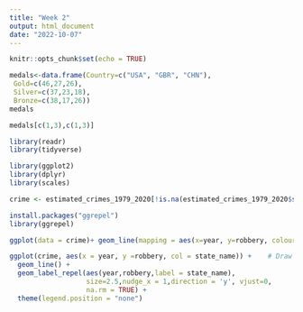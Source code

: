 ```yaml
---
title: "Week 2"
output: html_document
date: "2022-10-07"
---
```


```r
knitr::opts_chunk$set(echo = TRUE)
```

```r
medals<-data.frame(Country=c("USA", "GBR", "CHN"),
 Gold=c(46,27,26),
 Silver=c(37,23,18),
 Bronze=c(38,17,26))
medals
```


```r
medals[c(1,3),c(1,3)]
```

```r
library(readr)
library(tidyverse)
```

```r
library(ggplot2)
library(dplyr)
library(scales)
```

```r
crime <- estimated_crimes_1979_2020[!is.na(estimated_crimes_1979_2020$state_name),]
```

```r
install.packages("ggrepel")
library(ggrepel)
```

```r
ggplot(data = crime)+ geom_line(mapping = aes(x=year, y=robbery, colour= state_name))+theme(legend.key.size = unit(.5, 'cm'),legend.text = element_text(size=7))+labs(colour = "State names")+scale_y_continuous(breaks = pretty_breaks())
```

```r
ggplot(crime, aes(x = year, y =robbery, col = state_name)) +    # Draw ggplot2 plot with labels
  geom_line() +
  geom_label_repel(aes(year,robbery,label = state_name),
                   size=2.5,nudge_x = 1,direction = 'y', vjust=0,
                   na.rm = TRUE) +
  theme(legend.position = "none")
```






